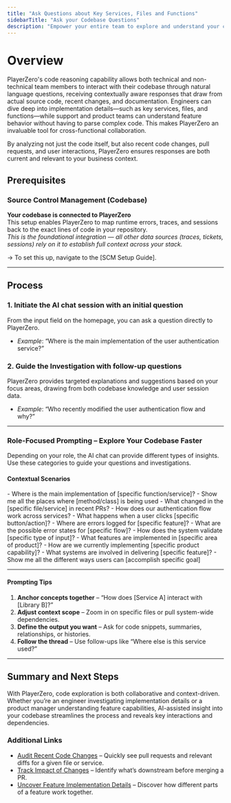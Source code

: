 ```yaml
---
title: "Ask Questions about Key Services, Files and Functions"
sidebarTitle: "Ask your Codebase Questions"
description: "Empower your entire team to explore and understand your codebase using AI-driven insights."
---
```


# Overview

PlayerZero's code reasoning capability allows both technical and non-technical team members to interact with their codebase through natural language questions, receiving contextually aware responses that draw from actual source code, recent changes, and documentation. Engineers can dive deep into implementation details—such as key services, files, and functions—while support and product teams can understand feature behavior without having to parse complex code. This makes PlayerZero an invaluable tool for cross-functional collaboration.

By analyzing not just the code itself, but also recent code changes, pull requests, and user interactions, PlayerZero ensures responses are both current and relevant to your business context.

## **Prerequisites**

### Source Control Management (Codebase)

**Your codebase is connected to PlayerZero**  
This setup enables PlayerZero to map runtime errors, traces, and sessions back to the exact lines of code in your repository.  
*This is the foundational integration — all other data sources (traces, tickets, sessions) rely on it to establish full context across your stack.*

→ To set this up, navigate to the [SCM Setup Guide].

---

## **Process**

### 1. **Initiate the AI chat session with an initial question**  
From the input field on the homepage, you can ask a question directly to PlayerZero.

- *Example*: “Where is the main implementation of the user authentication service?”

### 2. **Guide the Investigation with follow-up questions**  
PlayerZero provides targeted explanations and suggestions based on your focus areas, drawing from both codebase knowledge and user session data.

- *Example*: “Who recently modified the user authentication flow and why?”

---

### **Role-Focused Prompting – Explore Your Codebase Faster**

Depending on your role, the AI chat can provide different types of insights. Use these categories to guide your questions and investigations.

#### **Contextual Scenarios**

<AccordionGroup>

  <Accordion title="Questions for Developers">
    - Where is the main implementation of [specific function/service]?  
    - Show me all the places where [method/class] is being used  
    - What changed in the [specific file/service] in recent PRs?  
    - How does our authentication flow work across services?  
  </Accordion>

  <Accordion title="Questions for Support">
    - What happens when a user clicks [specific button/action]?  
    - Where are errors logged for [specific feature]?  
    - What are the possible error states for [specific flow]?  
    - How does the system validate [specific type of input]?  
  </Accordion>

  <Accordion title="Questions for Product">
    - What features are implemented in [specific area of product]?  
    - How are we currently implementing [specific product capability]?  
    - What systems are involved in delivering [specific feature]?  
    - Show me all the different ways users can [accomplish specific goal]  
  </Accordion>

</AccordionGroup>

---

#### **Prompting Tips**

1. **Anchor concepts together** – “How does [Service A] interact with [Library B]?”
2. **Adjust context scope** – Zoom in on specific files or pull system-wide dependencies.
3. **Define the output you want** – Ask for code snippets, summaries, relationships, or histories.
4. **Follow the thread** – Use follow-ups like “Where else is this service used?” 

---

## **Summary and Next Steps**

With PlayerZero, code exploration is both collaborative and context-driven. Whether you’re an engineer investigating implementation details or a product manager understanding feature capabilities, AI-assisted insight into your codebase streamlines the process and reveals key interactions and dependencies.

### Additional Links

- [Audit Recent Code Changes](mintlify://audit-recent-code-changes) – Quickly see pull requests and relevant diffs for a given file or service.  
- [Track Impact of Changes](mintlify://track-impact-of-changes) – Identify what’s downstream before merging a PR.  
- [Uncover Feature Implementation Details](mintlify://uncover-feature-implementation-details) – Discover how different parts of a feature work together.  

